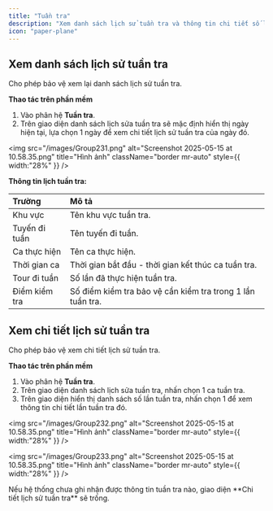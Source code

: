 ```yaml
---
title: "Tuần tra"
description: "Xem danh sách lịch sử tuần tra và thông tin chi tiết số lần đã tuần tra của mỗi ca tuần tra."
icon: "paper-plane"
---
```


## Xem danh sách lịch sử tuần tra

Cho phép bảo vệ xem lại danh sách lịch sử tuần tra.

**Thao tác trên phần mềm**

1. Vào phân hệ **Tuần tra**.
2. Trên giao diện danh sách lịch sửa tuần tra sẽ mặc định hiển thị ngày hiện tại, lựa chọn 1 ngày để xem chi tiết lịch sử tuần tra của ngày đó.

<img
  src="/images/Group231.png"
  alt="Screenshot 2025-05-15 at 10.58.35.png"
  title="Hình ảnh"
  className="border mr-auto"
  style={{ width:"28%" }}
/>

**Thông tin lịch tuần tra:**

| Trường        | Mô tả                                                      |
| :------------ | :--------------------------------------------------------- |
| Khu vực       | Tên khu vực tuần tra.                                      |
| Tuyến đi tuần | Tên tuyến đi tuần.                                         |
| Ca thực hiện  | Tên ca thực hiện.                                          |
| Thời gian ca  | Thời gian bắt đầu - thời gian kết thúc ca tuần tra.        |
| Tour đi tuần  | Số lần đã thực hiện tuần tra.                              |
| Điểm kiểm tra | Số điểm kiểm tra bảo vệ cần kiểm tra trong 1 lần tuần tra. |

## Xem chi tiết lịch sử tuần tra

Cho phép bảo vệ xem chi tiết lịch sử tuần tra.

**Thao tác trên phần mềm**

1. Vào phân hệ **Tuần tra**.
2. Trên giao diện danh sách lịch sửa tuần tra, nhấn chọn 1 ca tuần tra.
3. Trên giao diện hiển thị danh sách số lần tuần tra, nhấn chọn 1 để xem thông tin chi tiết lần tuần tra đó.

<img
  src="/images/Group232.png"
  alt="Screenshot 2025-05-15 at 10.58.35.png"
  title="Hình ảnh"
  className="border mr-auto"
  style={{ width:"28%" }}
/>

<img
  src="/images/Group233.png"
  alt="Screenshot 2025-05-15 at 10.58.35.png"
  title="Hình ảnh"
  className="border mr-auto"
  style={{ width:"28%" }}
/>

<Info>
  Nếu hệ thống chưa ghi nhận được thông tin tuần tra nào, giao diện **Chi tiết lịch sử tuần tra** sẽ trống. 
</Info>